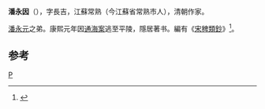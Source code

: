 '''潘永因'''（{{bd|?||?||}}），字長吉，江蘇常熟（今江蘇省常熟市人），清朝作家。

[[潘永元|潘永元]]之弟。康熙元年因[[通海案|通海案]]逃至平陵，隱居著书。編有《[[宋稗類鈔|宋稗類鈔]]》<ref>{{Cite book|title=中国寓言故事 下|last=李育柏，谢兆瑞编著|first=|publisher=长春：北方妇女儿童出版社|year=, 1996.08|isbn=538501665|location=|pages=501}}</ref>。

==参考==
{{reflist}}
{{清朝人物小作品}}
[[Category:清朝作家|P]]